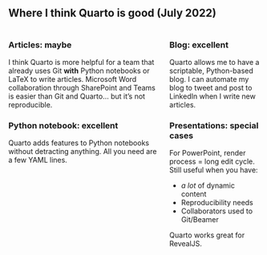 ## Where I think Quarto is good (July 2022)

:::: {.columns}
::: {.column}

### Articles: maybe

I think Quarto is more helpful for a team that already uses Git **with** Python notebooks or LaTeX to write articles. Microsoft Word collaboration through SharePoint and Teams is easier than Git and Quarto... but it's not reproducible.

### Python notebook: excellent

Quarto adds features to Python notebooks without detracting anything. All you need are a few YAML lines.

:::

::: {.column}

### Blog: excellent

Quarto allows me to have a scriptable, Python-based blog. I can automate my blog to tweet and post to LinkedIn when I write new articles.

### Presentations: special cases

For PowerPoint, render process = long edit cycle. Still useful when you have:

- *a lot* of dynamic content
- Reproducibility needs
- Collaborators used to Git/Beamer 

Quarto works great for RevealJS.

:::
::::
